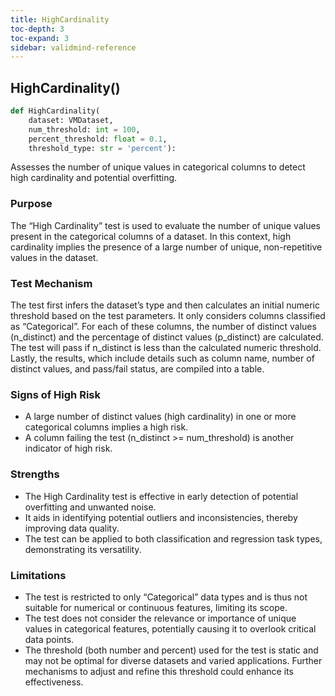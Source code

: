 ```yaml
---
title: HighCardinality
toc-depth: 3
toc-expand: 3
sidebar: validmind-reference
---
```


## HighCardinality[()]{.muted}

```python
def HighCardinality(
    dataset: VMDataset,
    num_threshold: int = 100,
    percent_threshold: float = 0.1,
    threshold_type: str = 'percent'):
```

Assesses the number of unique values in categorical columns to detect high cardinality and potential overfitting.

### Purpose

The “High Cardinality” test is used to evaluate the number of unique values present in the categorical columns of a dataset. In this context, high cardinality implies the presence of a large number of unique, non-repetitive values in the dataset.

### Test Mechanism

The test first infers the dataset's type and then calculates an initial numeric threshold based on the test parameters. It only considers columns classified as "Categorical". For each of these columns, the number of distinct values (n_distinct) and the percentage of distinct values (p_distinct) are calculated. The test will pass if n_distinct is less than the calculated numeric threshold. Lastly, the results, which include details such as column name, number of distinct values, and pass/fail status, are compiled into a table.

### Signs of High Risk

- A large number of distinct values (high cardinality) in one or more categorical columns implies a high risk.
- A column failing the test (n_distinct >= num_threshold) is another indicator of high risk.

### Strengths

- The High Cardinality test is effective in early detection of potential overfitting and unwanted noise.
- It aids in identifying potential outliers and inconsistencies, thereby improving data quality.
- The test can be applied to both classification and regression task types, demonstrating its versatility.

### Limitations

- The test is restricted to only "Categorical" data types and is thus not suitable for numerical or continuous features, limiting its scope.
- The test does not consider the relevance or importance of unique values in categorical features, potentially causing it to overlook critical data points.
- The threshold (both number and percent) used for the test is static and may not be optimal for diverse datasets and varied applications. Further mechanisms to adjust and refine this threshold could enhance its effectiveness.
